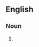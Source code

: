 {{also|grabbags|grab-bags}}

==English==

===Noun===
{{head|en|noun form}}

# {{plural of|grab bag|lang=en}}